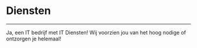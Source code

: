 
# Diensten

---

Ja, een IT bedrijf met IT Diensten!
Wij voorzien jou van het hoog nodige of ontzorgen je helemaal!

<ServiceFeatures />

